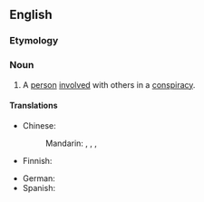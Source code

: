 {{also|coconspirator}}
==English==

===Etymology===
{{prefix|en|co|conspirator}}

===Noun===
{{en-noun}}

# A [[person]] [[involved]] with others in a [[conspiracy]].

====Translations====
{{trans-top|person involved with others in a conspiracy}}
* Chinese:
*: Mandarin: {{t|cmn|共謀人}}, {{t|cmn|共谋人|tr=gòngmóurén}}, {{t+|cmn|同謀者}}, {{t+|cmn|同谋者|tr=tóngmóuzhě}}
* Finnish: {{t|fi|salaliittolainen}}
{{trans-mid}}
* German: {{t|de|Mitverschwörer|m}}
* Spanish: {{t|es|coconspirador|m}}
{{trans-bottom}}
